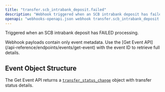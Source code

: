 ```yaml
---
title: "transfer.scb_intrabank_deposit.failed"
description: "Webhook triggered when an SCB intrabank deposit has failed"
openapi: "webhooks-openapi.json webhook transfer.scb_intrabank_deposit.failed"
---
```


Triggered when an SCB intrabank deposit has FAILED processing.

<Note>
Webhook payloads contain only event metadata. Use the [Get Event API](/api-reference/endpoints/events/get-event) with the event ID to retrieve full details.
</Note>

## Event Object Structure

The Get Event API returns a [`transfer_status_change`](/api-reference/events/transfer-status-change-object) object with transfer status details.
